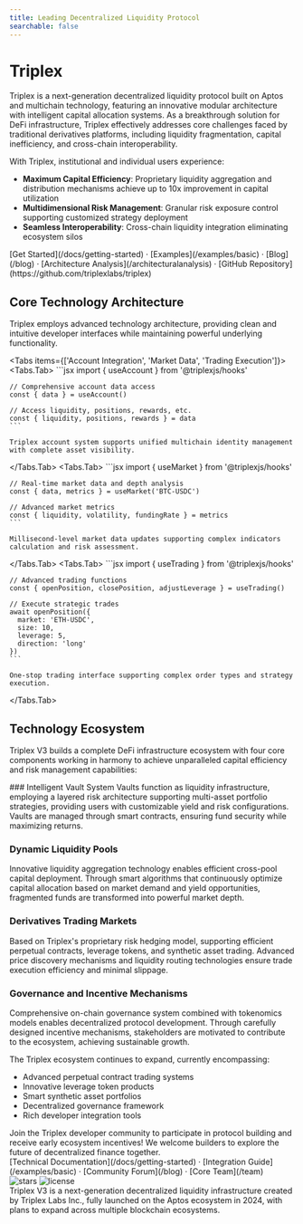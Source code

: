```yaml
---
title: Leading Decentralized Liquidity Protocol
searchable: false
---
```



# Triplex

Triplex is a next-generation decentralized liquidity protocol built on Aptos and multichain technology, featuring an innovative modular architecture with intelligent capital allocation systems. As a breakthrough solution for DeFi infrastructure, Triplex effectively addresses core challenges faced by traditional derivatives platforms, including liquidity fragmentation, capital inefficiency, and cross-chain interoperability.

With Triplex, institutional and individual users experience:
- **Maximum Capital Efficiency**: Proprietary liquidity aggregation and distribution mechanisms achieve up to 10x improvement in capital utilization
- **Multidimensional Risk Management**: Granular risk exposure control supporting customized strategy deployment
- **Seamless Interoperability**: Cross-chain liquidity integration eliminating ecosystem silos

<div className="mt-16 mb-20 text-center">
  [Get Started](/docs/getting-started) · [Examples](/examples/basic) ·
  [Blog](/blog) · [Architecture Analysis](/architecturalanalysis) · [GitHub Repository](https://github.com/triplexlabs/triplex)
</div>

<Features lang={props.params.lang} title={metadata.title} />

## Core Technology Architecture

Triplex employs advanced technology architecture, providing clean and intuitive developer interfaces while maintaining powerful underlying functionality.

<Tabs items={['Account Integration', 'Market Data', 'Trading Execution']}>
  <Tabs.Tab>
    ```jsx
    import { useAccount } from '@triplexjs/hooks'
    
    // Comprehensive account data access
    const { data } = useAccount()
    
    // Access liquidity, positions, rewards, etc.
    const { liquidity, positions, rewards } = data
    ```
    
    Triplex account system supports unified multichain identity management with complete asset visibility.
  </Tabs.Tab>
  <Tabs.Tab>
    ```jsx
    import { useMarket } from '@triplexjs/hooks'
    
    // Real-time market data and depth analysis
    const { data, metrics } = useMarket('BTC-USDC')
    
    // Advanced market metrics
    const { liquidity, volatility, fundingRate } = metrics
    ```
    
    Millisecond-level market data updates supporting complex indicators calculation and risk assessment.
  </Tabs.Tab>
  <Tabs.Tab>
    ```jsx
    import { useTrading } from '@triplexjs/hooks'
    
    // Advanced trading functions
    const { openPosition, closePosition, adjustLeverage } = useTrading()
    
    // Execute strategic trades
    await openPosition({
      market: 'ETH-USDC',
      size: 10,
      leverage: 5,
      direction: 'long'
    })
    ```
    
    One-stop trading interface supporting complex order types and strategy execution.
  </Tabs.Tab>
</Tabs>

## Technology Ecosystem

Triplex V3 builds a complete DeFi infrastructure ecosystem with four core components working in harmony to achieve unparalleled capital efficiency and risk management capabilities:

<Steps>
### Intelligent Vault System
Vaults function as liquidity infrastructure, employing a layered risk architecture supporting multi-asset portfolio strategies, providing users with customizable yield and risk configurations. Vaults are managed through smart contracts, ensuring fund security while maximizing returns.

### Dynamic Liquidity Pools
Innovative liquidity aggregation technology enables efficient cross-pool capital deployment. Through smart algorithms that continuously optimize capital allocation based on market demand and yield opportunities, fragmented funds are transformed into powerful market depth.

### Derivatives Trading Markets
Based on Triplex's proprietary risk hedging model, supporting efficient perpetual contracts, leverage tokens, and synthetic asset trading. Advanced price discovery mechanisms and liquidity routing technologies ensure trade execution efficiency and minimal slippage.

### Governance and Incentive Mechanisms
Comprehensive on-chain governance system combined with tokenomics models enables decentralized protocol development. Through carefully designed incentive mechanisms, stakeholders are motivated to contribute to the ecosystem, achieving sustainable growth.
</Steps>

The Triplex ecosystem continues to expand, currently encompassing:

- Advanced perpetual contract trading systems
- Innovative leverage token products
- Smart synthetic asset portfolios
- Decentralized governance framework
- Rich developer integration tools

<Callout type="info">
  Join the Triplex developer community to participate in protocol building and receive early ecosystem incentives! We welcome builders to explore the future of decentralized finance together.
</Callout>

<div className="mt-16 mb-20 text-center">
  [Technical Documentation](/docs/getting-started) · [Integration Guide](/examples/basic) · [Community Forum](/blog) · [Core Team](/team)
</div>

<div className="mt-32 flex flex-wrap gap-3 items-center">
  <img alt="stars" src="https://badgen.net/github/stars/triplexlabs/triplex" />
  <img alt="license" src="https://badgen.net/npm/license/swr" />
</div>

<div className="mb-10 mt-4 text-gray-600 dark:text-gray-400 text-sm">
  Triplex V3 is a next-generation decentralized liquidity infrastructure created by Triplex Labs Inc., fully launched on the Aptos ecosystem in 2024, with plans to expand across multiple blockchain ecosystems.
</div>
